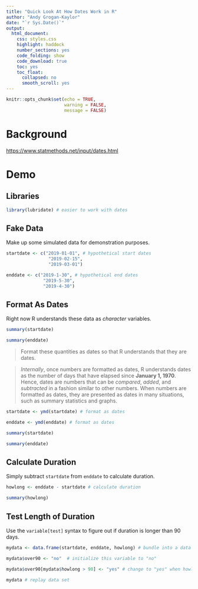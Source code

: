 ```yaml
---
title: "Quick Look At How Dates Work in R"
author: "Andy Grogan-Kaylor"
date: "`r Sys.Date()`"
output: 
  html_document: 
    css: styles.css
    highlight: haddock
    number_sections: yes
    code_folding: show
    code_download: true
    toc: yes
    toc_float:
      collapsed: no
      smooth_scroll: yes
---
```


```r

knitr::opts_chunk$set(echo = TRUE,
                      warning = FALSE,
                      message = FALSE)

```

# Background

[https://www.statmethods.net/input/dates.html](https://www.statmethods.net/input/dates.html)

# Demo

## Libraries

```r

library(lubridate) # easier to work with dates

```

## Fake Data

Make up some simulated data for demonstration purposes.

```r

startdate <- c("2019-01-01", # hypothetical start dates
                "2019-02-15",
                "2019-03-01")

enddate <- c("2019-1-30", # hypothetical end dates
              "2019-5-30",
              "2019-4-30")

```

## Format As Dates

Right now R understands these data as *character* variables.

```r

summary(startdate)

summary(enddate)

```


> Format these quantities as dates so that R understands that they are dates.

> *Internally*, once numbers are formatted as dates, R understands dates as the number of days that have elapsed since **January 1, 1970**. Hence, dates are numbers that can be *compared*, *added*, and *subtracted* in a fashion similar to other numbers. When numbers are formatted as dates, they are presented as dates in many situations, such as summary statistics and graphs.

```r

startdate <- ymd(startdate) # format as dates

enddate <- ymd(enddate) # format as dates

```

```r

summary(startdate)

summary(enddate)

```

## Calculate Duration

Simply subtract `startdate` from `enddate` to calculate duration.

```r

howlong <- enddate - startdate # calculate duration

summary(howlong)

```

## Test Length of Duration

Use the `variable[test]` syntax to figure out if duration is longer than 90 days.

```r

mydata <- data.frame(startdate, enddate, howlong) # bundle into a data set

mydata$over90 <- "no"  # initialize this variable to "no"

mydata$over90[mydata$howlong > 90] <- "yes" # change to "yes" when howlong > 90

mydata # replay data set

```






